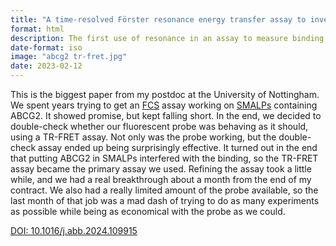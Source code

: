 ```yaml
---
title: "A time-resolved Förster resonance energy transfer assay to investigate inhibitor binding to ABCG2"
format: html
description: The first use of resonance in an assay to measure binding to a transmembrane transporter
date-format: iso
image: "abcg2 tr-fret.jpg"
date: 2023-02-12
---
```


This is the biggest paper from my postdoc at the University of Nottingham. We spent years trying to get an [FCS](https://en.wikipedia.org/wiki/Fluorescence_correlation_spectroscopy) assay working on [SMALPs](SMALP_methods.qmd) containing ABCG2. It showed promise, but kept falling short. In the end, we decided to double-check whether our fluorescent probe was behaving as it should, using a TR-FRET assay. Not only was the probe working, but the double-check assay ended up being surprisingly effective. It turned out in the end that putting ABCG2 in SMALPs interfered with the binding, so the TR-FRET assay became the primary assay we used. Refining the assay took a little while, and we had a real breakthrough about a month from the end of my contract. We also had a really limited amount of the probe available, so the last month of that job was a mad dash of trying to do as many experiments as possible while being as economical with the probe as we could.

[DOI: 10.1016/j.abb.2024.109915](https://doi.org/10.1016/j.abb.2024.109915)
